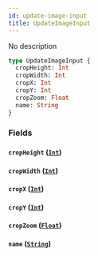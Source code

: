 ```yaml
---
id: update-image-input
title: UpdateImageInput
---
```


No description

```graphql
type UpdateImageInput {
  cropHeight: Int
  cropWidth: Int
  cropX: Int
  cropY: Int
  cropZoom: Float
  name: String
}
```

### Fields

#### `cropHeight` ([`Int`](/graphql/scalars/int))

#### `cropWidth` ([`Int`](/graphql/scalars/int))

#### `cropX` ([`Int`](/graphql/scalars/int))

#### `cropY` ([`Int`](/graphql/scalars/int))

#### `cropZoom` ([`Float`](/graphql/scalars/float))

#### `name` ([`String`](/graphql/scalars/string))

